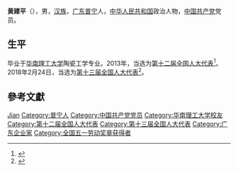 {{Otheruses|other=名为黄建平的其他人物|黄建平}}

'''黄建平'''（{{bd|1963年|5月|}}），男，[[汉族|汉族]]，[[广东|广东]][[普宁|普宁]]人，[[中华人民共和国|中华人民共和国]]政治人物，[[中国共产党|中国共产党]]党员。

== 生平 ==
毕业于[[华南理工大学|华南理工大学]]陶瓷工学专业。2013年，当选为[[第十二届全国人大代表|第十二届全国人大代表]]<ref>{{cite news|title=全国人大代表信息-黄建平|url= http://210.82.31.1:8084/delegate/viewDelegate.action?dbid=121897|accessdate=2013-04-05|newspaper=全国人大网}}{{Dead link|date=2020年1月 |bot=InternetArchiveBot |fix-attempted=yes }}</ref>。2018年2月24日，当选为[[第十三届全国人大代表|第十三届全国人大代表]]<ref>{{Cite web|title=（受权发布）中华人民共和国第十三届全国人民代表大会代表名单|url=http://www.chinanews.com/gn/2018/02-25/8453959.shtml|accessdate=2021-02-13|work=中新网|archive-date=2018-02-27|archive-url=https://web.archive.org/web/20180227031724/http://www.chinanews.com/gn/2018/02-25/8453959.shtml|dead-url=no}}</ref>。

== 參考文獻 ==
{{reflist}}

{{Authority control}}

{{DEFAULTSORT:Huang jianping}}
[[Category:黄姓|Jian]]
[[Category:普宁人|Category:普宁人]]
[[Category:中国共产党党员|Category:中国共产党党员]]
[[Category:华南理工大学校友|Category:华南理工大学校友]]
[[Category:第十二届全国人大代表|Category:第十二届全国人大代表]]
[[Category:第十三届全国人大代表|Category:第十三届全国人大代表]]
[[Category:广东企业家|Category:广东企业家]]
[[Category:全国五一劳动奖章获得者|Category:全国五一劳动奖章获得者]]


{{中国人物小作品}}